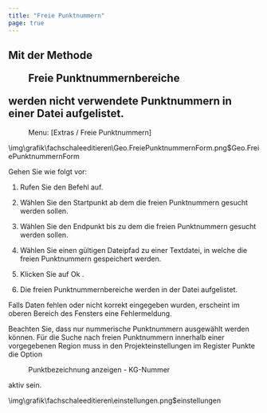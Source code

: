 ```yaml
---
title: "Freie Punktnummern"
page: true
---
```

## Mit der Methode  <Menu>Freie Punktnummernbereiche</Menu>  werden nicht verwendete Punktnummern in einer Datei aufgelistet. 
 <Menu> Menu: [Extras / Freie Punktnummern] </Menu><Image>\img\grafik\fachschaleeditieren\Geo.FreiePunktnummernForm.png$Geo.FreiePunktnummernForm</Image>

Gehen Sie wie folgt vor:

1. Rufen Sie den Befehl auf.

2. W&#228;hlen Sie den Startpunkt ab dem die freien Punktnummern gesucht werden sollen.

3. W&#228;hlen Sie den Endpunkt bis zu dem die freien Punktnummern gesucht werden sollen.

4. W&#228;hlen Sie einen g&#252;ltigen Dateipfad zu einer Textdatei, in welche die freien Punktnummern gespeichert werden.

5. Klicken Sie auf <Border>   Ok   </Border> .

6. Die freien Punktnummernbereiche werden in der Datei aufgelistet.




Falls Daten fehlen oder nicht korrekt eingegeben wurden, erscheint im oberen Bereich des Fensters eine Fehlermeldung.

<Success>
Beachten Sie, dass nur nummerische Punktnummern ausgew&#228;hlt werden k&#246;nnen. 
</Success>

<Success>
F&#252;r die Suche nach freien Punktnummern innerhalb einer vorgegebenen Region muss in den Projekteinstellungen im Register  <Border>Punkte</Border>  die Option  <Menu>Punktbezeichnung anzeigen - KG-Nummer</Menu>  aktiv sein.


<Image>\img\grafik\fachschaleeditieren\einstellungen.png$einstellungen</Image>
</Success>

